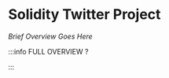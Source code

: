 # Solidity Twitter Project

_Brief Overview Goes Here_


<DocCardList />

:::info FULL OVERVIEW ?

<QuestButton
  text="Go To Campaign Page"
  link="https://app.stackup.dev/campaign_page/solidity-twitter-project"
/>

:::
